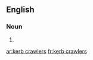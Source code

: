 ==English==

===Noun===
{{head|en|plural}}

# {{plural of|kerb crawler|lang=en}}

[[ar:kerb crawlers]]
[[fr:kerb crawlers]]